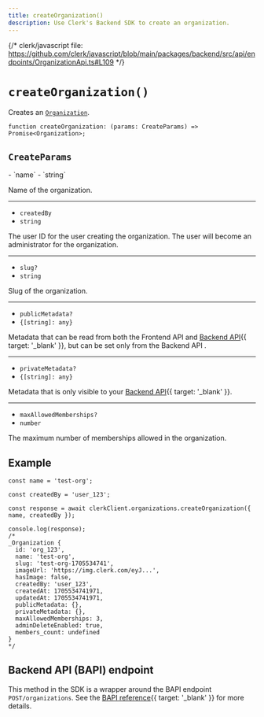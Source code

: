 ```yaml
---
title: createOrganization()
description: Use Clerk's Backend SDK to create an organization.
---
```


{/* clerk/javascript file: https://github.com/clerk/javascript/blob/main/packages/backend/src/api/endpoints/OrganizationApi.ts#L109 */}

# `createOrganization()`

Creates an [`Organization`](/docs/references/backend/types/backend-organization).

```tsx {{ prettier: false }}
function createOrganization: (params: CreateParams) => Promise<Organization>;
```

## `CreateParams`

<Properties>
  - `name`
  - `string`

  Name of the organization.

  ---

  - `createdBy`
  - `string`

  The user ID for the user creating the organization. The user will become an administrator for the organization.

  ---

  - `slug?`
  - `string`

  Slug of the organization.

  ---

  - `publicMetadata?`
  - `{[string]: any}`

  Metadata that can be read from both the Frontend API and [Backend API](/docs/reference/backend-api){{ target: '_blank' }}, but can be set only from the Backend API .

  ---

  - `privateMetadata?`
  - `{[string]: any}`

  Metadata that is only visible to your [Backend API](/docs/reference/backend-api){{ target: '_blank' }}.

  ---

  - `maxAllowedMemberships?`
  - `number`

  The maximum number of memberships allowed in the organization.
</Properties>

## Example

```tsx {{ prettier: false }}
const name = 'test-org';

const createdBy = 'user_123';

const response = await clerkClient.organizations.createOrganization({ name, createdBy });

console.log(response);
/*
_Organization {
  id: 'org_123',
  name: 'test-org',
  slug: 'test-org-1705534741',
  imageUrl: 'https://img.clerk.com/eyJ...',
  hasImage: false,
  createdBy: 'user_123',
  createdAt: 1705534741971,
  updatedAt: 1705534741971,
  publicMetadata: {},
  privateMetadata: {},
  maxAllowedMemberships: 3,
  adminDeleteEnabled: true,
  members_count: undefined
}
*/
```

## Backend API (BAPI) endpoint

This method in the SDK is a wrapper around the BAPI endpoint `POST/organizations`. See the [BAPI reference](/docs/reference/backend-api/tag/Organizations#operation/CreateOrganization){{ target: '_blank' }} for more details.
